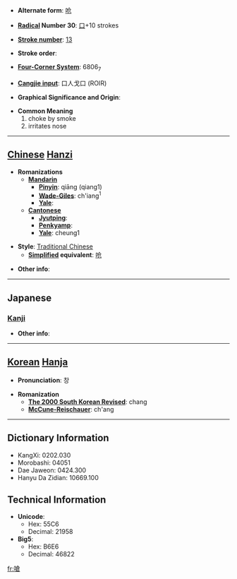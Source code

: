 * '''Alternate form''': [[呛]]

* '''[[Wiktionary:Chinese radical index| Radical]] Number 30''': [[Wiktionary:Chinese radical index 口|口]]+10 strokes

* '''[[Wiktionary:Chinese total strokes index|Stroke number]]''': [[Wiktionary:Chinese total strokes index 13|13]]

* '''Stroke order''': 

* '''[[Wiktionary:Chinese four corner index|Four-Corner System]]''': 6806<sub>7</sub>

* '''[[Wiktionary:Chinese Cangjie index|Cangjie input]]''': 口人戈口 (ROIR)

* '''Graphical Significance and Origin''': 

* '''Common Meaning'''
*#choke by smoke
*# irritates nose


----

== [[Chinese]] [[Hanzi]] ==

* '''Romanizations'''
** '''[[Mandarin]]'''
*** '''[[Pinyin]]''': qiāng (qiang1)
*** '''[[Wade-Giles]]''': ch'iang<sup>1</sup>
*** '''[[Yale]]''': 
** '''[[Cantonese]]'''
*** '''[[Jyutping]]''':
*** '''[[Penkyamp]]''': 
*** '''[[Yale]]''': cheung1

* '''Style''': [[Traditional Chinese]] 
** '''[[Simplified Chinese|Simplified]] equivalent''': [[呛]]

* '''Other info''': 

----

==Japanese==
===[[Kanji]]===
{{kanji|on readings=[[しょう]] (shō), [[そう]] (sō)|kun readings=[[ついばむ]] (tsuibamu), [[むせる]] (museru), [[つまる]] (tsumaru)}}

* '''Other info''':  

----

== [[Korean]] [[Hanja]] ==

* '''Pronunciation''': 창

* '''Romanization'''
** '''[[The 2000 South Korean Revised Romanization|The 2000 South Korean Revised]]''': chang
** '''[[McCune-Reischauer]]''': ch'ang

----

== Dictionary Information ==

* KangXi: 0202.030
* Morobashi: 04051
* Dae Jaweon: 0424.300
* Hanyu Da Zidian: 10669.100

== Technical Information ==

* '''Unicode''':
** Hex: 55C6
** Decimal: 21958
* '''Big5''':
** Hex: B6E6
** Decimal: 46822

[[fr:嗆]]
